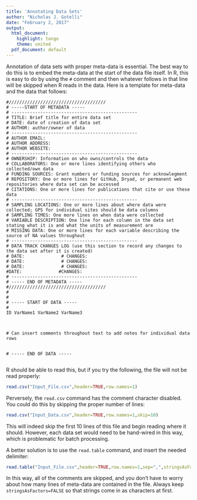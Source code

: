 ```yaml
---
title: 'Annotating Data Sets'
author: "Nicholas J. Gotelli"
date: "February 2, 2017"
output:
  html_document:
    highlight: tango
    theme: united
  pdf_document: default
---
```

    
Annotation of data sets with proper meta-data is essential. The best way to do this is to embed the meta-data at the start of the data file itself. In R, this is easy to do by using the `#` comment and then whatever follows in that line will be skipped when R reads in the data. Here is a template for meta-data and the data that follows:

```
#/////////////////////////////////////
# -----START OF METADATA -----
# ------------------------------------------------
# TITLE: Brief title for entire data set
# DATE: date of creation of data set
# AUTHOR: author/owner of data
# ------------------------------------------------
# AUTHOR EMAIL:
# AUTHOR ADDRESS:
# AUTHOR WEBSITE: 
# ------------------------------------------------
# OWNERSHIP: Information on who owns/controls the data 
# COLLABORATORS: One or more lines identifying others who collected/own data
# FUNDING SOURCES: Grant numbers or funding sources for acknowlegment
# REPOSITORY: One or more lines for GitHub, Dryad, or permanent web repositories where data set can be accessed
# CITATIONS: One or more lines for publications that cite or use these data
# ------------------------------------------------
# SAMPLING LOCATIONS: One or more lines about where data were collected; GPS for individual sites should be data columns
# SAMPLING TIMES: One more lines on when data were collected
# VARIABLE DESCRIPTION: One line for each column in the data set stating what it is and what the units of measurement are
# MISSING DATA: One or more lines for each variable describing the source of NA values throughout
# ------------------------------------------------
# DATA TRACK CHANGES LOG (use this section to record any changes to the data set after it is created)
# DATE:              # CHANGES:
# DATE:              # CHANGES:
# DATE:              # CHANGES:
#DATE:              #CHANGES:
# ------------------------------------------------
# ----- END OF METADATA -----
#/////////////////////////////////////
#
#
# ----- START OF DATA -----
#
ID VarName1 VarName2 VarName3



# Can insert comments throughout text to add notes for individual data rows


# ----- END OF DATA -----


```
R should be able to read this, but if you try the following, the file will not be read properly:

```r
read.csv("Input_File.csv",header=TRUE,row.names=1)
```

Perversely, the `read.csv` command has the comment character disabled. You could do this by skipping the proper number of lines:

```r
read.csv("Input_Data.csv",header=TRUE,row.names=1,skip=10)
```

This will indeed skip the first 10 lines of this file and begin reading where it should. However, each data set would need to be hand-wired in this way, which is problematic for batch processing.

A better solution is to use the `read.table` command, and insert the needed delimiter:

```r
read.table("Input_File.csv",header=TRUE,row.names=1,sep=",",stringsAsFactors = FALSE)
```

In this way, all of the comments are skipped, and you don't have to worry about how many lines of meta-data are contained in the file. Always keep `stringsAsFactors=FALSE` so that strings come in as characters at first.
